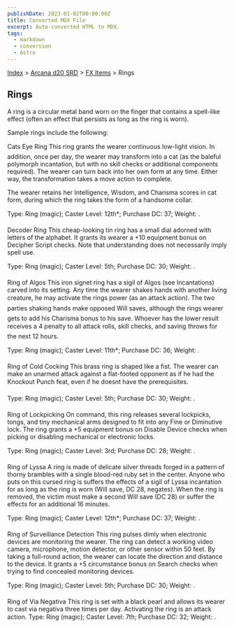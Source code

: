 ```yaml
---
publishDate: 2023-01-02T00:00:00Z
title: Converted MDX File
excerpt: Auto-converted HTML to MDX.
tags:
  - markdown
  - conversion
  - Astro
---
```






[Index](-index) > [Arcana d20 SRD](arcana-d20-srd-index) > [FX Items](arcana-d20-srd-fx-items-index) > Rings




## Rings


A ring is a circular metal band worn on the finger that contains a spell-like effect (often an effect that persists as long as the ring is worn).


Sample rings include the following:


Cats Eye Ring
This ring grants the wearer continuous low-light vision. In addition, once per day, the wearer may transform into a cat (as the baleful polymorph incantation, but with no skill checks or additional components required). The wearer can turn back into her own form at any time. Either way, the transformation takes a move action to complete.


The wearer retains her Intelligence, Wisdom, and Charisma scores in cat form, during which the ring takes the form of a handsome collar.


Type: Ring (magic); Caster Level: 12th*; Purchase DC: 37; Weight: .


Decoder Ring
This cheap-looking tin ring has a small dial adorned with letters of the alphabet. It grants its wearer a +10 equipment bonus on Decipher Script checks. Note that understanding does not necessarily imply spell use.


Type: Ring (magic); Caster Level: 5th; Purchase DC: 30; Weight: .


Ring of Algos
This iron signet ring has a sigil of Algos (see Incantations) carved into its setting. Any time the wearer shakes hands with another living creature, he may activate the rings power (as an attack action). The two parties shaking hands make opposed Will saves, although the rings wearer gets to add his Charisma bonus to his save. Whoever has the lower result receives a 4 penalty to all attack rolls, skill checks, and saving throws for the next 12 hours.


Type: Ring (magic); Caster Level: 11th*; Purchase DC: 36; Weight: .


Ring of Cold Cocking
This brass ring is shaped like a fist. The wearer can make an unarmed attack against a flat-footed opponent as if he had the Knockout Punch feat, even if he doesnt have the prerequisites.


Type: Ring (magic); Caster Level: 5th; Purchase DC: 30; Weight: .


Ring of Lockpicking
On command, this ring releases several lockpicks, tongs, and tiny mechanical arms designed to fit into any Fine or Diminutive lock. The ring grants a +5 equipment bonus on Disable Device checks when picking or disabling mechanical or electronic locks.


Type: Ring (magic); Caster Level: 3rd; Purchase DC: 28; Weight: .


Ring of Lyssa
A ring is made of delicate silver threads forged in a pattern of thorny brambles with a single blood-red ruby set in the center. Anyone who puts on this cursed ring is suffers the effects of a sigil of Lyssa incantation for as long as the ring is worn (Will save, DC 28, negates). When the ring is removed, the victim must make a second Will save (DC 28) or suffer the effects for an additional 16 minutes.


Type: Ring (magic); Caster Level: 12th*; Purchase DC: 37; Weight: .


Ring of Surveillance Detection
This ring pulses dimly when electronic devices are monitoring the wearer. The ring can detect a working video camera, microphone, motion detector, or other sensor within 50 feet. By taking a full-round action, the wearer can locate the direction and distance to the device. It grants a +5 circumstance bonus on Search checks when trying to find concealed monitoring devices.


Type: Ring (magic); Caster Level: 5th; Purchase DC: 30; Weight: .


Ring of Via Negativa
This ring is set with a black pearl and allows its wearer to cast via negativa three times per day. Activating the ring is an attack action.
Type: Ring (magic); Caster Level: 7th; Purchase DC: 32; Weight: .



